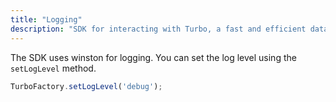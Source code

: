 ```yaml
---
title: "Logging"
description: "SDK for interacting with Turbo, a fast and efficient data upload service for Arweave"
---
```


The SDK uses winston for logging. You can set the log level using the `setLogLevel` method.

```typescript
TurboFactory.setLogLevel('debug');
```
